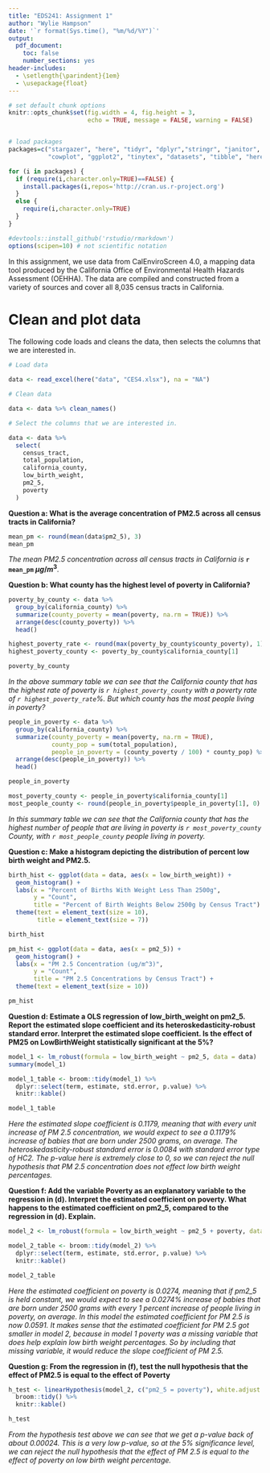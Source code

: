 ```yaml
---
title: "EDS241: Assignment 1"
author: "Wylie Hampson"
date: '`r format(Sys.time(), "%m/%d/%Y")`'
output: 
  pdf_document:
    toc: false
    number_sections: yes
header-includes:
  - \setlength{\parindent}{1em}
  - \usepackage{float}
--- 
```

  
``` r

# set default chunk options
knitr::opts_chunk$set(fig.width = 4, fig.height = 3, 
                      echo = TRUE, message = FALSE, warning = FALSE)


# load packages
packages=c("stargazer", "here", "tidyr", "dplyr","stringr", "janitor", "estimatr", "huxtable", "car",
           "cowplot", "ggplot2", "tinytex", "datasets", "tibble", "here", "readxl", "DT", "xtable")

for (i in packages) {
  if (require(i,character.only=TRUE)==FALSE) {
    install.packages(i,repos='http://cran.us.r-project.org')
  }
  else {
    require(i,character.only=TRUE)
  }
}

#devtools::install_github('rstudio/rmarkdown')
options(scipen=10) # not scientific notation


```

\noindent In this assignment, we use data from CalEnviroScreen 4.0, a mapping data tool produced by the California Office of Environmental Health Hazards Assessment (OEHHA). The data are compiled and constructed from a variety of sources and cover all 8,035 census tracts in California.

# Clean and plot data

\noindent The following code loads and cleans the data, then selects the columns that we are interested in.

```r

# Load data

data <- read_excel(here("data", "CES4.xlsx"), na = "NA")

# Clean data

data <- data %>% clean_names()

# Select the columns that we are interested in.

data <- data %>% 
  select(
    census_tract,
    total_population,
    california_county,
    low_birth_weight,
    pm2_5,
    poverty
  )


```

\noindent
**Question a: What is the average concentration of PM2.5 across all census tracts in California?**

```r
mean_pm <- round(mean(data$pm2_5), 3)
mean_pm
```

\noindent 
*The mean PM2.5 concentration across all census tracts in California is* **`r mean_pm` $\mu g/m^3$***.*

\noindent
**Question b: What county has the highest level of poverty in California?**

```r
poverty_by_county <- data %>%
  group_by(california_county) %>%
  summarize(county_poverty = mean(poverty, na.rm = TRUE)) %>% 
  arrange(desc(county_poverty)) %>% 
  head()

highest_poverty_rate <- round(max(poverty_by_county$county_poverty), 1)
highest_poverty_county <- poverty_by_county$california_county[1]

poverty_by_county

```

\noindent
*In the above summary table we can see that the California county that has the highest rate of poverty is `r highest_poverty_county` with a poverty rate of `r highest_poverty_rate`%. But which county has the most people living in poverty?*

```r
people_in_poverty <- data %>% 
  group_by(california_county) %>% 
  summarize(county_poverty = mean(poverty, na.rm = TRUE),
            county_pop = sum(total_population),
            people_in_poverty = (county_poverty / 100) * county_pop) %>% 
  arrange(desc(people_in_poverty)) %>% 
  head()

people_in_poverty

most_poverty_county <- people_in_poverty$california_county[1]
most_people_county <- round(people_in_poverty$people_in_poverty[1], 0)

```

\noindent
*In this summary table we can see that the California county that has the highest number of people that are living in poverty is `r most_poverty_county` County, with `r most_people_county` people living in poverty.*

\noindent
**Question c: Make a histogram depicting the distribution of percent low birth weight and PM2.5.**

```r
birth_hist <- ggplot(data = data, aes(x = low_birth_weight)) +
  geom_histogram() +
  labs(x = "Percent of Births With Weight Less Than 2500g",
       y = "Count",
       title = "Percent of Birth Weights Below 2500g by Census Tract") +
  theme(text = element_text(size = 10),
        title = element_text(size = 7))

birth_hist

pm_hist <- ggplot(data = data, aes(x = pm2_5)) +
  geom_histogram() +
  labs(x = "PM 2.5 Concentration (ug/m^3)",
       y = "Count",
       title = "PM 2.5 Concentrations by Census Tract") +
  theme(text = element_text(size = 10))

pm_hist
```

\noindent
**Question d: Estimate a OLS regression of low_birth_weight on pm2_5. Report the estimated slope coefficient and its heteroskedasticity-robust standard error. Interpret the estimated slope coefficient. Is the effect of PM25 on LowBirthWeight statistically significant at the 5%?**

```r
model_1 <- lm_robust(formula = low_birth_weight ~ pm2_5, data = data)
summary(model_1)

model_1_table <- broom::tidy(model_1) %>% 
  dplyr::select(term, estimate, std.error, p.value) %>%
  knitr::kable()

model_1_table
```

\noindent
*Here the estimated slope coefficient is 0.1179, meaning that with every unit increase of PM 2.5 concentration, we would expect to see a 0.1179% increase of babies that are born under 2500 grams, on average. The heteroskedasticity-robust standard error is 0.0084 with standard error type of HC2. The p-value here is extremely close to 0, so we can reject the null hypothesis that PM 2.5 concentration does not effect low birth weight percentages.*

\noindent
**Question f: Add the variable Poverty as an explanatory variable to the regression in (d). Interpret the estimated coefficient on poverty. What happens to the estimated coefficient on pm2_5, compared to the regression in (d). Explain.**

```r
model_2 <- lm_robust(formula = low_birth_weight ~ pm2_5 + poverty, data = data)

model_2_table <- broom::tidy(model_2) %>% 
  dplyr::select(term, estimate, std.error, p.value) %>%
  knitr::kable()

model_2_table
```

\noindent
*Here the estimated coefficient on poverty is 0.0274, meaning that if pm2_5 is held constant, we would expect to see a 0.0274% increase of babies that are born under 2500 grams with every 1 percent increase of people living in poverty, on average. In this model the estimated coefficient for PM 2.5 is now 0.0591. It makes sense that the estimated coefficient for PM 2.5 got smaller in model 2, because in model 1 poverty was a missing variable that does help explain low birth weight percentages. So by including that missing variable, it would reduce the slope coefficient of PM 2.5.*

\noindent
**Question g: From the regression in (f), test the null hypothesis that the effect of PM2.5 is equal to the effect of Poverty**

```r
h_test <- linearHypothesis(model_2, c("pm2_5 = poverty"), white.adjust = "hc2") %>% 
  broom::tidy() %>% 
  knitr::kable()

h_test

```

\noindent
*From the hypothesis test above we can see that we get a p-value back of about 0.00024. This is a very low p-value, so at the 5% significance level, we can reject the null hypothesis that the effect of PM 2.5 is equal to the effect of poverty on low birth weight percentage.*



